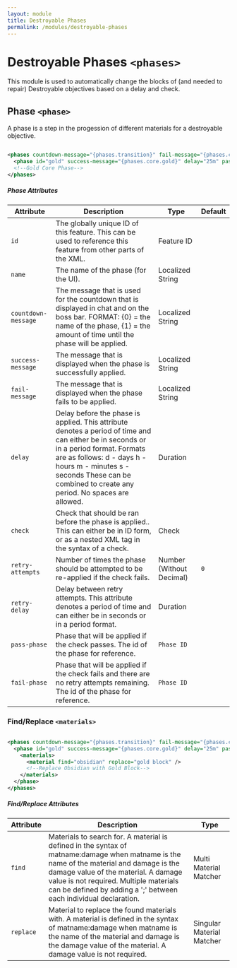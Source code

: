 ```yaml
---
layout: module
title: Destroyable Phases
permalink: /modules/destroyable-phases
---
```


# Destroyable Phases `<phases>`

This module is used to automatically change the blocks of (and needed to repair) Destroyable objectives based on a delay and check.

## Phase `<phase>`

A phase is a step in the progession of different materials for a destroyable objective.

```xml

<phases countdown-message="{phases.transition}" fail-message="{phases.cores.fail}">
  <phase id="gold" success-message="{phases.core.gold}" delay="25m" pass-phase="glass">...</phase>
  <!--Gold Core Phase-->
</phases>

```

##### Phase Attributes

| Attribute | Description | Type | Default |
| --- | --- | --- | --- |
| `id` | The globally unique ID of this feature. This can be used to reference this feature from other parts of the XML. | <span class="badge badge--primary">Feature ID</span> | |
| `name` | The name of the phase (for the UI). | <span class="badge badge--primary">Localized String</span> | |
| `countdown-message` | The message that is used for the countdown that is displayed in chat and on the boss bar.  FORMAT: {0} = the name of the phase, {1} = the amount of time until the phase will be applied. | <span class="badge badge--primary">Localized String</span> | |
| `success-message` | The message that is displayed when the phase is successfully applied. | <span class="badge badge--primary">Localized String</span> | |
| `fail-message` | The message that is displayed when the phase fails to be applied. | <span class="badge badge--primary">Localized String</span> | |
| `delay` | Delay before the phase is applied. This attribute denotes a period of time and can either be in seconds or in a period format. Formats are as follows:     d - days     h - hours     m - minutes     s - seconds These can be combined to create any period. No spaces are allowed. | <span class="badge badge--primary">Duration</span> | |
| `check` | Check that should be ran before the phase is applied.. This can either be in ID form, or as a nested XML tag in the syntax of a check. | <span class="badge badge--primary">Check</span> | |
| `retry-attempts` | Number of times the phase should be attempted to be re-applied if the check fails. | <span class="badge badge--primary">Number (Without Decimal)</span> | `0` |
| `retry-delay` | Delay between retry attempts. This attribute denotes a period of time and can either be in seconds or in a period format. | <span class="badge badge--primary">Duration</span> | |
| `pass-phase` | Phase that will be applied if the check passes. The id of the phase for reference. | `Phase ID` | |
| `fail-phase` | Phase that will be applied if the check fails and there are no retry attempts remaining. The id of the phase for reference. | `Phase ID` | |

### Find/Replace `<materials>`

```xml

<phases countdown-message="{phases.transition}" fail-message="{phases.cores.fail}">
  <phase id="gold" success-message="{phases.core.gold}" delay="25m" pass-phase="glass">
    <materials>
      <material find="obsidian" replace="gold block" />
      <!--Replace Obsidian with Gold Block-->
    </materials>
  </phase>
</phases>

```

##### Find/Replace Attributes

| Attribute | Description | Type |
| --- | --- | --- |
| `find` | Materials to search for. A material is defined in the syntax of matname:damage when matname is the name of the material and damage is the damage value of the material. A damage value is not required. Multiple materials can be defined by adding a ';' between each individual declaration. | <span class="badge badge--primary">Multi Material Matcher</span> |
| `replace` | Material to replace the found materials with. A material is defined in the syntax of matname:damage when matname is the name of the material and damage is the damage value of the material. A damage value is not required. | <span class="badge badge--primary">Singular Material Matcher</span> |

